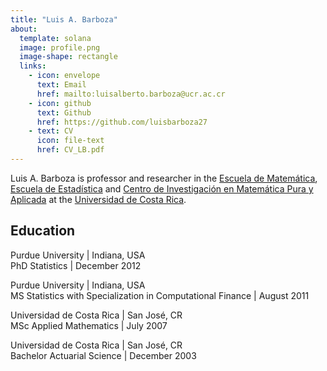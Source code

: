 ```yaml
---
title: "Luis A. Barboza"
about:
  template: solana
  image: profile.png
  image-shape: rectangle
  links:
    - icon: envelope
      text: Email
      href: mailto:luisalberto.barboza@ucr.ac.cr
    - icon: github
      text: Github
      href: https://github.com/luisbarboza27
    - text: CV
      icon: file-text
      href: CV_LB.pdf
---
```


Luis A. Barboza is professor and researcher in the [Escuela de Matemática](http://www.emate.ucr.ac.cr/), [Escuela de Estadística](https://www.estadistica.ucr.ac.cr/) and [Centro de Investigación en Matemática Pura y Aplicada](http://cimpa.ucr.ac.cr/) at the [Universidad de Costa Rica](https://www.ucr.ac.cr/).

## Education

Purdue University \| Indiana, USA\
PhD Statistics \| December 2012

Purdue University \| Indiana, USA\
MS Statistics with Specialization in Computational Finance \| August 2011

Universidad de Costa Rica \| San José, CR\
MSc Applied Mathematics \| July 2007

Universidad de Costa Rica \| San José, CR\
Bachelor Actuarial Science \| December 2003
